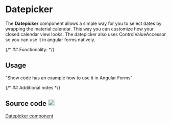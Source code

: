 
<Meta of={DatepickerStories} />

<style>
  {`
    .github-icon {
      margin-left: 0.25rem;
    }
  `}
</style>

# Datepicker

The <strong>Datepicker</strong> component allows a simple way for you to select dates by wrapping the material calendar. This way you can customize
how your closed calendar view looks. The datepicker also uses ControlValueAccessor so you can use it in angular forms natively.

<Canvas of={DatepickerStories.Primary} />

<Controls />

{/* ## Functionality: */}


## Usage

"Show code has an example how to use it in Angular Forms"

{/* ## Additional notes */}


## Source code <img className="github-icon" src={GithubIcon} alt="github" width="20"/>

[Datepicker component](https://github.com/histefanov/accedia-angular-components/tree/main/projects/accedia-angular-components/src/lib/components/datepicker)<br />
